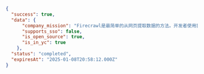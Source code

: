```json JSON
{
  "success": true,
  "data": {
      "company_mission": "Firecrawl是最简单的从网页提取数据的方法。开发者使用我们通过一次API调用，可靠地将URL转换为LLM准备的Markdown或结构化数据。",
      "supports_sso": false,
      "is_open_source": true,
      "is_in_yc": true
    },
  "status": "completed",
  "expiresAt": "2025-01-08T20:58:12.000Z"
}
```